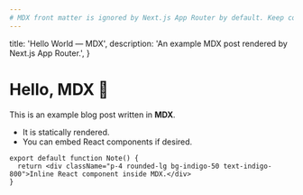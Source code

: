 ```yaml
---
# MDX front matter is ignored by Next.js App Router by default. Keep content simple below.
---
```


  title: 'Hello World — MDX',
  description: 'An example MDX post rendered by Next.js App Router.',
}

# Hello, MDX 👋

This is an example blog post written in **MDX**.

- It is statically rendered.
- You can embed React components if desired.

```tsx
export default function Note() {
  return <div className="p-4 rounded-lg bg-indigo-50 text-indigo-800">Inline React component inside MDX.</div>
}
```

<Note />

